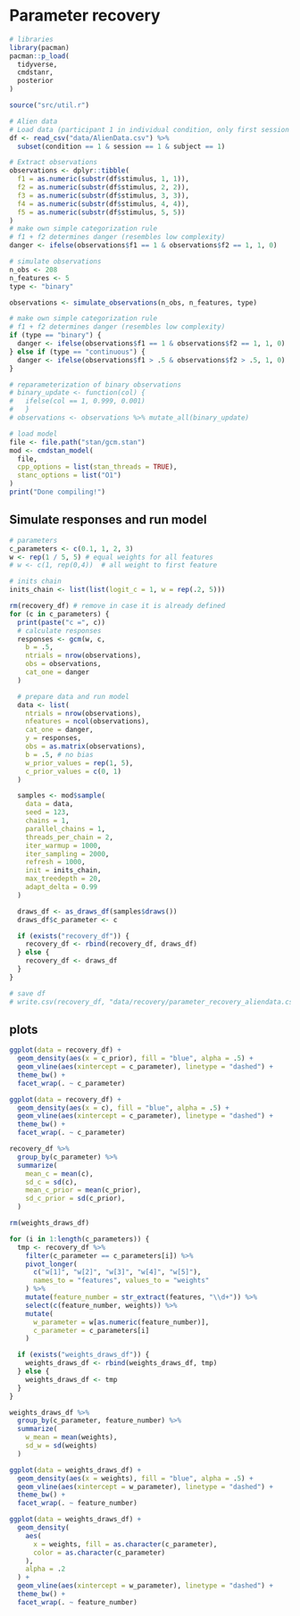 # Parameter recovery 

```r
# libraries
library(pacman)
pacman::p_load(
  tidyverse,
  cmdstanr,
  posterior
)

source("src/util.r")
```

```r
# Alien data
# Load data (participant 1 in individual condition, only first session - lowest complexity)
df <- read_csv("data/AlienData.csv") %>%
  subset(condition == 1 & session == 1 & subject == 1)

# Extract observations
observations <- dplyr::tibble(
  f1 = as.numeric(substr(df$stimulus, 1, 1)),
  f2 = as.numeric(substr(df$stimulus, 2, 2)),
  f3 = as.numeric(substr(df$stimulus, 3, 3)),
  f4 = as.numeric(substr(df$stimulus, 4, 4)),
  f5 = as.numeric(substr(df$stimulus, 5, 5))
)
# make own simple categorization rule
# f1 + f2 determines danger (resembles low complexity)
danger <- ifelse(observations$f1 == 1 & observations$f2 == 1, 1, 0)
```
```r
# simulate observations
n_obs <- 208
n_features <- 5
type <- "binary"

observations <- simulate_observations(n_obs, n_features, type)

# make own simple categorization rule
# f1 + f2 determines danger (resembles low complexity)
if (type == "binary") {
  danger <- ifelse(observations$f1 == 1 & observations$f2 == 1, 1, 0)
} else if (type == "continuous") {
  danger <- ifelse(observations$f1 > .5 & observations$f2 > .5, 1, 0)
}

# reparameterization of binary observations
# binary_update <- function(col) {
#   ifelse(col == 1, 0.999, 0.001)
#   }
# observations <- observations %>% mutate_all(binary_update)
```

```r
# load model
file <- file.path("stan/gcm.stan")
mod <- cmdstan_model(
  file,
  cpp_options = list(stan_threads = TRUE),
  stanc_options = list("O1")
)
print("Done compiling!")
```

## Simulate responses and run model
```r
# parameters
c_parameters <- c(0.1, 1, 2, 3)
w <- rep(1 / 5, 5) # equal weights for all features
# w <- c(1, rep(0,4))  # all weight to first feature

# inits chain
inits_chain <- list(list(logit_c = 1, w = rep(.2, 5)))

rm(recovery_df) # remove in case it is already defined
for (c in c_parameters) {
  print(paste("c =", c))
  # calculate responses
  responses <- gcm(w, c,
    b = .5,
    ntrials = nrow(observations),
    obs = observations,
    cat_one = danger
  )

  # prepare data and run model
  data <- list(
    ntrials = nrow(observations),
    nfeatures = ncol(observations),
    cat_one = danger,
    y = responses,
    obs = as.matrix(observations),
    b = .5, # no bias
    w_prior_values = rep(1, 5),
    c_prior_values = c(0, 1)
  )

  samples <- mod$sample(
    data = data,
    seed = 123,
    chains = 1,
    parallel_chains = 1,
    threads_per_chain = 2,
    iter_warmup = 1000,
    iter_sampling = 2000,
    refresh = 1000,
    init = inits_chain,
    max_treedepth = 20,
    adapt_delta = 0.99
  )

  draws_df <- as_draws_df(samples$draws())
  draws_df$c_parameter <- c

  if (exists("recovery_df")) {
    recovery_df <- rbind(recovery_df, draws_df)
  } else {
    recovery_df <- draws_df
  }
}
```

```r
# save df
# write.csv(recovery_df, "data/recovery/parameter_recovery_aliendata.csv")
```

## plots

```r
ggplot(data = recovery_df) +
  geom_density(aes(x = c_prior), fill = "blue", alpha = .5) +
  geom_vline(aes(xintercept = c_parameter), linetype = "dashed") +
  theme_bw() +
  facet_wrap(. ~ c_parameter)
```
```r
ggplot(data = recovery_df) +
  geom_density(aes(x = c), fill = "blue", alpha = .5) +
  geom_vline(aes(xintercept = c_parameter), linetype = "dashed") +
  theme_bw() +
  facet_wrap(. ~ c_parameter)
```

```r
recovery_df %>%
  group_by(c_parameter) %>%
  summarize(
    mean_c = mean(c),
    sd_c = sd(c),
    mean_c_prior = mean(c_prior),
    sd_c_prior = sd(c_prior),
  )
```

```r
rm(weights_draws_df)

for (i in 1:length(c_parameters)) {
  tmp <- recovery_df %>%
    filter(c_parameter == c_parameters[i]) %>%
    pivot_longer(
      c("w[1]", "w[2]", "w[3]", "w[4]", "w[5]"),
      names_to = "features", values_to = "weights"
    ) %>%
    mutate(feature_number = str_extract(features, "\\d+")) %>%
    select(c(feature_number, weights)) %>%
    mutate(
      w_parameter = w[as.numeric(feature_number)],
      c_parameter = c_parameters[i]
    )

  if (exists("weights_draws_df")) {
    weights_draws_df <- rbind(weights_draws_df, tmp)
  } else {
    weights_draws_df <- tmp
  }
}
```

```r
weights_draws_df %>%
  group_by(c_parameter, feature_number) %>%
  summarize(
    w_mean = mean(weights),
    sd_w = sd(weights)
  )
```

```r
ggplot(data = weights_draws_df) +
  geom_density(aes(x = weights), fill = "blue", alpha = .5) +
  geom_vline(aes(xintercept = w_parameter), linetype = "dashed") +
  theme_bw() +
  facet_wrap(. ~ feature_number)

ggplot(data = weights_draws_df) +
  geom_density(
    aes(
      x = weights, fill = as.character(c_parameter),
      color = as.character(c_parameter)
    ),
    alpha = .2
  ) +
  geom_vline(aes(xintercept = w_parameter), linetype = "dashed") +
  theme_bw() +
  facet_wrap(. ~ feature_number)
```


